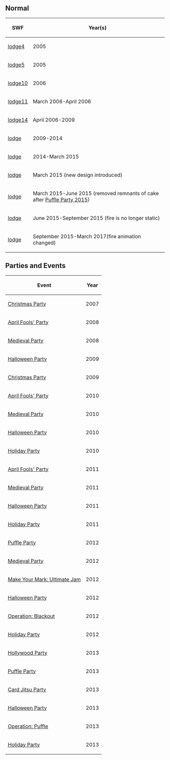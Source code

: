 {{CPW|Ski Lodge}}

==Normal==
<center>
{|class="wikitable" border="1"
!SWF!!Year(s)
|-
|[[Media:ArtworkRoomsLodge4.swf|lodge4]]||2005
|-
|[[Media:ArtworkRoomsLodge5.swf|lodge5]]||2005
|-
|[[Media:ArtworkRoomsLodge10.swf|lodge10]]||2006
|-
|[[Media:ArtworkRoomsLodge11.swf|lodge11]]||March 2006-April 2006
|-
|[[Media:ArtworkRoomsLodge14.swf|lodge14]]||April 2006-2009
|-
|[[Media:RoomsLodge.swf|lodge]]||2009-2014
|-
|[[Media:RoomsLodge 2.swf|lodge]]||2014-March 2015
|-
|[[Media:RoomsLodge-PuffleParty2015Pre.swf|lodge]]||March 2015 (new design introduced)
|-
|[[Media:RoomsLodge-May2015.swf|lodge]]||March 2015-June 2015 (removed remnants of cake after [[Puffle Party 2015]])
|-
|[[Media:RoomsLodge-June2015.swf|lodge]]||June 2015-September 2015 (fire is no longer static)
|-
|[[Media:RoomsLodge-September2015.swf|lodge]]||September 2015-March 2017(fire animation changed)
|}
</center>

==Parties and Events==
<center>
{|class="wikitable" border="1"
!Event
!Year
|-
|[http://archives.clubpenguinwiki.info/swf.cpcheats.info/rooms/unknown_year/Christmas_Files/Ski-Lodge.swf Christmas Party]||2007
|-
|[[Media:ArtworkRooms0328Lodge46.swf|April Fools' Party]]||2008
|-
|[http://archives.clubpenguinwiki.info/swf.cpcheats.info/rooms/unknown_year/medieval_party/0516lodge50.swf Medieval Party]||2008
|-
|[http://archives.clubpenguinwiki.info/swf.cpcheats.info/rooms/2009/halloween_october_2009/lodge.swf Halloween Party]||2009
|-
|[http://archives.clubpenguinwiki.info/swf.cpcheats.info/rooms/2009/christmas_december_2009/main_party/rooms/lodge.swf Christmas Party]||2009
|-
|[http://archives.clubpenguinwiki.info/swf.cpcheats.info/rooms/2010/april_fools_party_april/lodge.swf April Fools' Party]||2010
|-
|[http://archives.clubpenguinwiki.info/swf.cpcheats.info/rooms/2010/medieval_party_may/lodge.swf Medieval Party]||2010
|-
|[[Media:HalloweenParty2010Lodge.swf|Halloween Party]]||2010
|-
|[[Media:HolidayParty2010Lodge.swf|Holiday Party]]||2010
|-
|[[Media:AprilFools%27Party2011Lodge.swf|April Fools' Party]]||2011
|-
|[[Media:Rooms0508Lodge.swf|Medieval Party]]||2011
|-
|[[Media:HalloweenParty2011Lodge.swf|Halloween Party]]||2011
|-
|[[Media:HolidayParty2011Lodge.swf|Holiday Party]]||2011
|-
|[[Media:PuffleParty2012Lodge.swf|Puffle Party]]||2012
|-
|[[Media:MedievalParty2012lodge.swf|Medieval Party]]||2012
|-
|[[Media:UltimateJamLodge.swf|Make Your Mark: Ultimate Jam]]||2012
|-
|[[Media:HalloweenParty2012Lodge.swf|Halloween Party]]||2012
|-
|[[Media:BlackoutLodge.swf|Operation: Blackout]]||2012
|-
|[[Media:HolidayParty2012Lodge.swf|Holiday Party]]||2012
|-
|[[Media:HollywoodPartyRoomsLodge.swf|Hollywood Party]]||2013
|-
|[[Media:RoomsLodge-PuffleParty2013.swf|Puffle Party]]||2013
|-
|[[Media:RoomsLodge-CardJitsuParty2013.swf|Card Jitsu Party]]||2013
|-
|[[Media:RoomsLodge-HalloweenParty2013.swf|Halloween Party]]||2013
|-
|[[Media:OperationPuffleRoomsLodge.swf|Operation: Puffle]]||2013
|-
|[[Media:RoomsLodge-HolidayParty2013.swf|Holiday Party]]||2013
|}
</center>

{{Places}}
